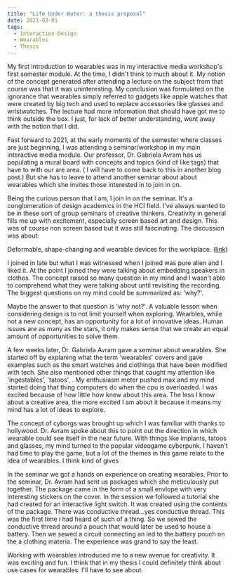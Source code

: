 ```yaml
---
title: "Life Under Water: a thesis proposal"
date: 2021-03-01
tags:
  - Interaction Design
  - Wearables
  - Thesis
---
```



My first introduction to wearables was in my interactive media workshop's first semester module. At the time, I didn't think to much about it. My notion of the concept generated after attending a lecture on the subject from that course was that it was uninteresting. My conclusion was formulated on the ignorance that wearables simply referred to gadgets like apple watches that were created by big tech and used to replace accessories like glasses and wristwatches. The lecture had more information that should have got me to think outside the box. I just, for lack of better understanding, went away with the notion that I did.

Fast forward to 2021, at the early moments of the semester where classes are just beginning, I was attending a seminar/workshop in my main interactive media module. Our professor, Dr. Gabriela Avram has us populating a mural board with concepts and topics (kind of like tags) that have to with our are area. ( I will have to come back to this in another blog post.) But she has to leave to attend another seminar about about wearables which she invites those interested in to join in on. 

Being the curious person that I am, I join in on the seminar. It's a conglomeration of design academics in the HCI field. I've always wanted to be in these sort of group seminars of creative thinkers. Creativity in general fills me up with excitement, especially screen based art and design. This was of course non screen based but it was still fascinating. The discussion was about: 

Deformable, shape-changing and wearable devices for the workplace. ([link](https://www.youtube.com/watch?v=5-pBXKuMzkM&ab_channel=WellesleyHCILab))

I joined in late but what I was witnessed when I joined was pure alien and I liked it. At the point I joined they were talking about embedding speakers in clothes. The concept raised so many question in my mind and I wasn't able to comprehend what they were talking about until revisiting the recording. The biggest questions on my mind could be summarized as: 'why?'. 

Maybe the answer to that question is 'why not?'. A valuable lesson when considering design is to not limit yourself when exploring. Wearbles, while not a new concept, has an opportunity for a lot of innovative ideas. Human issues are as many as the stars, it only makes sense that we create an equal amount of opportunities to solve them. 

A few weeks later, Dr. Gabriela Avram gave a seminar about wearables. She started off by explaning what the term 'wearables' covers and gave examples such as the smart watches and clothings that have been modified with tech. She also mentioned other things that caught my attention like 'ingestables', 'tatoos', . My enthusiasm meter pushed max and my mind started doing that thing computers do when the cpu is overloaded. I was excited because of how little how knew about this area. The less I know about a creative area, the more excited I am about it because it means my mind has a lot of ideas to explore. 

The concept of cyborgs was brought up which I was familiar with thanks to hollywood. Dr. Avram spoke about this to point out the direction in which wearable could see itself in the near future. With things like implants, tatoos and glasses, my mind turned to the popular videogame cyberpunk. I haven't had time to play the game, but a lot of the themes in this game relate to the idea of wearables. I think kind of gives 

In the seminar we got a hands on experience on creating wearables. Prior to the seminar, Dr. Avram had sent us packages which she meticulously put together. The package came in the form of a small envlope with very interesting stickers on the cover. In the session we followed a tutorial she had created for an interactive light switch. It was created using the contents of the package. There was conductive thread...yes conductive thread. This was the first time i had heard of such of a thing. So we sewed the conductive thread around a pouch that would later be used to house a battery. Then we sewed a circuit connecting an led to the battery pouch on the a clothing materia. The experience was grand to say the least. 

Working with wearables introduced me to a new avenue for creativity. It was exciting and fun. I think that in my thesis I could definitely think about use cases for wearables. I'll have to see about.